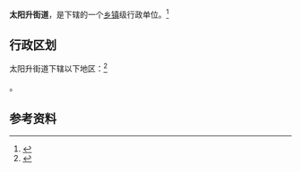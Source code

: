 {{中国乡级行政区|21/08/81/004/000}}

'''太阳升街道'''，是{{PRC admin/fullname|21/08/81/004/000|3}}下辖的一个[[乡镇|乡镇]]级行政单位。<ref>{{PRC admin/ref sgc|{{PRC admin/parent|21/08/81/004/000}}}}</ref>

== 行政区划 ==

太阳升街道下辖以下地区：<ref>{{PRC admin/ref sgc|21/08/81/004/000}}</ref>

{{PRC admin/children|21/08/81/004/000}}。

== 参考资料 ==

{{reflist}}

{{行政区划小作品}}
{{PRC admin/navcat|21/08/81/004/000}}